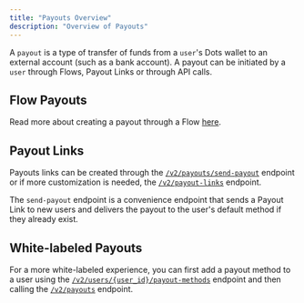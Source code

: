 ```yaml
---
title: "Payouts Overview"
description: "Overview of Payouts"
---
```


A `payout` is a type of transfer of funds from a `user`'s Dots wallet to an external account (such as a bank account). A payout can be initiated by a `user` through Flows, Payout Links or through API calls.

## Flow Payouts

Read more about creating a payout through a Flow [here](/flows/overview).

## Payout Links

Payouts links can be created through the [`/v2/payouts/send-payout`]() endpoint or if more customization is needed, the [`/v2/payout-links`]() endpoint.

The `send-payout` endpoint is a convenience endpoint that sends a Payout Link to new users and delivers the payout to the user's default method if they already exist.

## White-labeled Payouts

For a more white-labeled experience, you can first add a payout method to a user using the [`/v2/users/{user_id}/payout-methods`](https://dots.mintlify.com/users/add_payout_methods) endpoint and then calling the [`/v2/payouts`]() endpoint.
